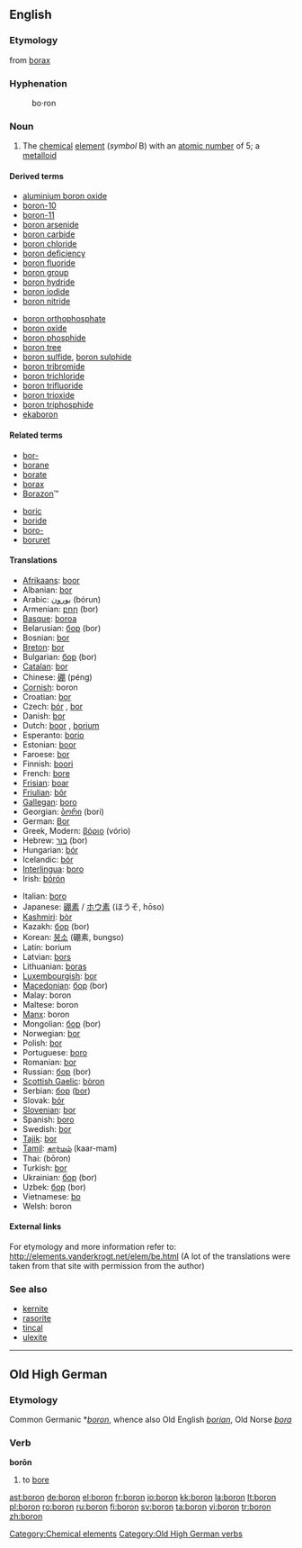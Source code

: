 ==English==
{{elements|B|beryllium|Be|carbon|C}}

===Etymology===
from [[borax]]

===Hyphenation===
: bo&middot;ron

===Noun===
{{en-noun|-}}
{{wikipedia}}

# The [[chemical]] [[element]] (''symbol'' B) with an [[atomic number]] of 5; a [[metalloid]]

====Derived terms====
{{top2}}
* [[aluminium boron oxide]]
* [[boron-10]]
* [[boron-11]]
* [[boron arsenide]]
* [[boron carbide]]
* [[boron chloride]]
* [[boron deficiency]]
* [[boron fluoride]]
* [[boron group]]
* [[boron hydride]]
* [[boron iodide]]
* [[boron nitride]]
{{mid2}}
* [[boron orthophosphate]]
* [[boron oxide]]
* [[boron phosphide]]
* [[boron tree]]
* [[boron sulfide]], [[boron sulphide]]
* [[boron tribromide]]
* [[boron trichloride]]
* [[boron trifluoride]]
* [[boron trioxide]]
* [[boron triphosphide]]
* [[ekaboron]]
{{bottom}}

====Related terms====
{{top2}}
* [[bor-]]
* [[borane]]
* [[borate]]
* [[borax]]
* [[Borazon]]&trade;
{{mid2}}
* [[boric]]
* [[boride]]
* [[boro-]]
* [[boruret]]
{{bottom}}

====Translations====
{{trans-top|chemical element}}
* [[Afrikaans]]: [[boor]]
* Albanian: [[bor]]
* Arabic: [[بورون]] (bórun) {{m}}
* Armenian: [[բոր]] (bor)
* [[Basque]]: [[boroa]]
* Belarusian: [[бор]] (bor) {{m}}
* Bosnian: [[bor]]
* [[Breton]]: [[bor]]
* Bulgarian: [[бор]] (bor) {{m}}
* [[Catalan]]: [[bor]] {{m}}
* Chinese: [[硼]] (péng)
* [[Cornish]]: boron
* Croatian: [[bor]]
* Czech: [[bór]] {{m}}, [[bor]] {{m}}
* Danish: [[bor]]
* Dutch: [[boor]] {{n}}, [[borium]] {{n}}
* Esperanto: [[borio]]
* Estonian: [[boor]]
* Faroese: [[bor]]
* Finnish: [[boori]]
* French: [[bore]] {{m}}
* [[Frisian]]: [[boar]]
* [[Friulian]]: [[bôr]]
* [[Gallegan]]: [[boro]]
* Georgian: [[ბორი]] (bori)
* German: [[Bor]] {{n}}
* Greek, Modern: [[βόριο]] (vório) {{n}}
* Hebrew: [[בור]] (bor)
* Hungarian: [[bór]]
* Icelandic: [[bór]]
* [[Interlingua]]: [[boro]]
* Irish: [[bórón]]
{{trans-mid}}
* Italian: [[boro]] {{m}}
* Japanese: [[硼素]] / [[ホウ素]] (ほうそ, hōso)
* [[Kashmiri]]: [[bòr]]
* Kazakh: [[бор]] (bor)
* Korean: [[붕소]] (硼素, bungso)
* Latin: borium
* Latvian: [[bors]]
* Lithuanian: [[boras]]
* [[Luxembourgish]]: [[bor]]
* [[Macedonian]]: [[бор]] (bor)
* Malay: boron
* Maltese: boron
* [[Manx]]: boron
* Mongolian: [[бор]] (bor)
* Norwegian: [[bor]]
* Polish: [[bor]] {{m}}
* Portuguese: [[boro]] {{m}}
* Romanian: [[bor]] {{n}}
* Russian: [[бор#Russian|бор]] (bor) {{m}}
* [[Scottish Gaelic]]: [[bòron]]
* Serbian: [[бор]] ([[bor]])
* Slovak: [[bór]]
* [[Slovenian]]: [[bor]]
* Spanish: [[boro]] {{m}}
* Swedish: [[bor]]
* [[Tajik]]: [[bor]]
* [[Tamil]]: [[கார்மம்]] (kaar-mam)
* Thai: {{THchar|[[โบรอน]]}} (bōron)
* Turkish: [[bor]]
* Ukrainian: [[бор]] (bor)
* Uzbek: [[бор]] (bor)
* Vietnamese: [[bo]]
* Welsh: boron
{{trans-bottom}}

====External links====
For etymology and more information refer to:
http://elements.vanderkrogt.net/elem/be.html
(A lot of the translations were taken from that site with permission from the author)

===See also===
* [[kernite]]
* [[rasorite]]
* [[tincal]]
* [[ulexite]]

[[Category:Chemical elements]]

----

==Old High German==

===Etymology===
Common Germanic *''[[boron]]'', whence also Old English ''[[borian]]'', Old Norse ''[[bora]]''

===Verb===
'''borōn'''

# to [[bore]]

[[Category:Old High German verbs]]

[[ast:boron]]
[[de:boron]]
[[el:boron]]
[[fr:boron]]
[[io:boron]]
[[kk:boron]]
[[la:boron]]
[[lt:boron]]
[[pl:boron]]
[[ro:boron]]
[[ru:boron]]
[[fi:boron]]
[[sv:boron]]
[[ta:boron]]
[[vi:boron]]
[[tr:boron]]
[[zh:boron]]